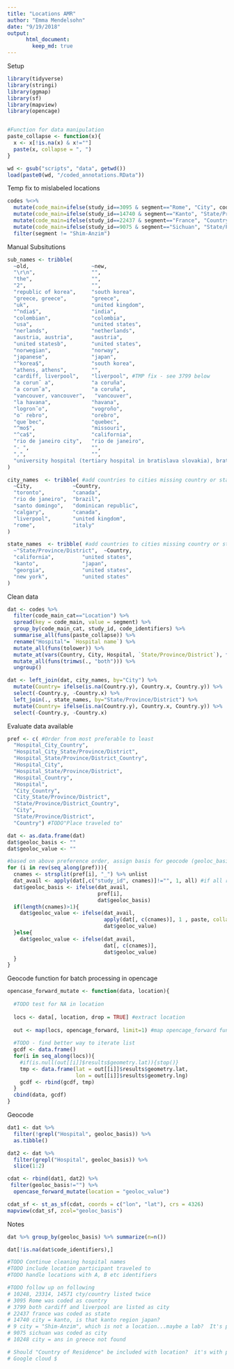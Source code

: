 ```yaml
---
title: "Locations AMR"
author: "Emma Mendelsohn"
date: "9/19/2018"
output:
      html_document:
        keep_md: true
---
```

Setup
```r
library(tidyverse)
library(stringi)
library(ggmap)
library(sf)
library(mapview)
library(opencage)


#Function for data manipulation
paste_collapse <- function(x){
  x <- x[!is.na(x) & x!=""]
  paste(x, collapse = ", ")
}

wd <- gsub("scripts", "data", getwd())
load(paste0(wd, "/coded_annotations.RData"))

```
Temp fix to mislabeled locations 
```r
codes %<>%
  mutate(code_main=ifelse(study_id==3095 & segment=="Rome", "City", code_main)) %>% #see issue 3095 below 
  mutate(code_main=ifelse(study_id==14740 & segment=="Kanto", "State/Province/District", code_main)) %>%
  mutate(code_main=ifelse(study_id==22437 & segment=="France", "Country", code_main)) %>%
  mutate(code_main=ifelse(study_id==9075 & segment=="Sichuan", "State/Province/District", code_main)) %>%
  filter(segment != "Shim-Anzim")
```
Manual Subsitutions
```r
sub_names <- tribble(
  ~old,                    ~new,
  "\r\n",                  "",
  "the",                   "",
  "2",                     "",
  "republic of korea",     "south korea", 
  "greece, greece",        "greece",
  "uk",                    "united kingdom",
  "^ndia$",                "india", 
  "colombian",             "colombia",
  "usa",                   "united states", 
  "nerlands",              "netherlands",
  "austria, austria",      "austria",
  "united statesb",        "united states",
  "norwegian",             "norway",
  "japanese",              "japan",
  "^korea$",               "south korea",
  "athens, athens",        "",
  "cardiff, liverpool",    "liverpool", #TMP fix - see 3799 below
  "a corun˜ a",            "a coruña",
  "a corun˜a",             "a coruña",
  "vancouver, vancouver",   "vancouver",
  "la havana",             "havana",
  "logron˜o",              "vogroño",
  "o¨ rebro",              "orebro",
  "que´bec",               "quebec",
  "^mo$",                  "missouri",
  "^ca$",                  "california",
  "rio de janeiro city",   "rio de janeiro",
  "- ",                    "",
  ",",                     "",
  "university hospital (tertiary hospital in bratislava slovakia), bratislava, slovakia", "university hospital bratislava"
)

city_names  <- tribble( #add countries to cities missing country or state
  ~City,             ~Country,
  "toronto",         "canada",
  "rio de janeiro",  "brazil",
  "santo domingo",   "dominican republic",
  "calgary",         "canada",
  "liverpool",       "united kingdom",
  "rome",            "italy"
)

state_names  <- tribble( #add countries to cities missing country or state
  ~"State/Province/District",  ~Country,
  "california",         "united states",
  "kanto",              "japan",
  "georgia",            "united states",
  "new york",           "united states"
)

```
Clean data
```r
dat <- codes %>%
  filter(code_main_cat=="Location") %>%
  spread(key = code_main, value = segment) %>%
  group_by(code_main_cat, study_id, code_identifiers) %>%
  summarise_all(funs(paste_collapse)) %>%
  rename("Hospital"= `Hospital name`) %>%
  mutate_all(funs(tolower)) %>%
  mutate_at(vars(Country, City, Hospital, `State/Province/District`), funs(stri_replace_all_regex(.,  sub_names$old, sub_names$new, vectorize_all = FALSE))) %>%
  mutate_all(funs(trimws(., "both"))) %>%
  ungroup() 

dat <- left_join(dat, city_names, by="City") %>% 
  mutate(Country= ifelse(is.na(Country.y), Country.x, Country.y)) %>%
  select(-Country.y, -Country.x) %>%
  left_join(., state_names, by="State/Province/District") %>%
  mutate(Country= ifelse(is.na(Country.y), Country.x, Country.y)) %>%
  select(-Country.y, -Country.x) 

```
Evaluate data available
```r
pref <- c( #Order from most preferable to least
  "Hospital_City_Country",
  "Hospital_City_State/Province/District",
  "Hospital_State/Province/District_Country",
  "Hospital_City",
  "Hospital_State/Province/District",
  "Hospital_Country",
  "Hospital",
  "City_Country", 
  "City_State/Province/District", 
  "State/Province/District_Country", 
  "City", 
  "State/Province/District", 
  "Country") #TODO"Place traveled to" 

dat <- as.data.frame(dat)
dat$geoloc_basis <- ""
dat$geoloc_value <- ""

#based on above preference order, assign basis for geocode (geoloc_basis) and extract location name (geoloc_value)
for (i in rev(seq_along(pref))){
  cnames <- strsplit(pref[i], "_") %>% unlist
  dat_avail <- apply(dat[,c("study_id", cnames)]!="", 1, all) #if all relevant columns have values
  dat$geoloc_basis <- ifelse(dat_avail, 
                             pref[i], 
                             dat$geoloc_basis)
  if(length(cnames)>1){
    dat$geoloc_value <- ifelse(dat_avail, 
                               apply(dat[, c(cnames)], 1 , paste, collapse = ", "),
                               dat$geoloc_value)
  }else{
    dat$geoloc_value <- ifelse(dat_avail, 
                               dat[, c(cnames)],
                               dat$geoloc_value)
  }
}

```
Geocode function for batch processing in opencage
```r
opencase_forward_mutate <- function(data, location){
  
  #TODO test for NA in location
  
  locs <- data[, location, drop = TRUE] #extract location
  
  out <- map(locs, opencage_forward, limit=1) #map opencage_forward function to locations
  
  #TODO - find better way to iterate list
  gcdf <- data.frame() 
  for(i in seq_along(locs)){
    #if(is.null(out[[i]]$results$geometry.lat)){stop()}
    tmp <- data.frame(lat = out[[i]]$results$geometry.lat,
                      lon = out[[i]]$results$geometry.lng)
    gcdf <- rbind(gcdf, tmp)
  }
  cbind(data, gcdf)
}
```
Geocode
```r
dat1 <- dat %>%
  filter(!grepl("Hospital", geoloc_basis)) %>%
  as.tibble()

dat2 <- dat %>%
  filter(grepl("Hospital", geoloc_basis)) %>%
  slice(1:2)

cdat <- rbind(dat1, dat2) %>%
 filter(geoloc_basis!="") %>%
  opencase_forward_mutate(location = "geoloc_value")

cdat_sf <- st_as_sf(cdat, coords = c("lon", "lat"), crs = 4326)
mapview(cdat_sf, zcol="geoloc_basis")

```

Notes
```r
dat %>% group_by(geoloc_basis) %>% summarize(n=n())

dat[!is.na(dat$code_identifiers),]

#TODO Continue cleaning hospital names
#TODO include location participant traveled to
#TODO handle locations with A, B etc identifiers

#TODO follow up on following
# 10248, 23314, 14571 cty/country listed twice 
# 3095 Rome was coded as country
# 3799 both cardiff and liverpool are listed as city
# 22437 france was coded as state
# 14740 city = kanto, is that kanto region japan?
# 9 city = "Shim-Anzim", which is not a location...maybe a lab?  It's possible the country is wrong here too
# 9075 sichuan was coded as city
# 10248 city = ans in greece not found

# Should "Country of Residence" be included with location?  it's with patient now
# Google cloud $

```
